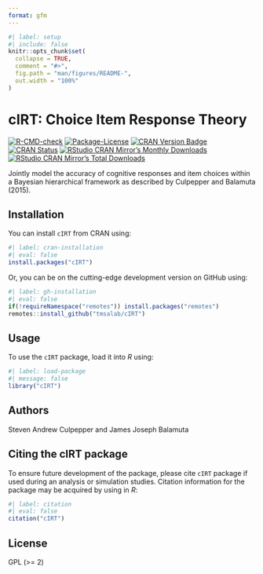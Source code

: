 ```yaml
---
format: gfm
---
```


<!-- README.md is generated from README.qmd. Please edit that file -->

```r
#| label: setup
#| include: false
knitr::opts_chunk$set(
  collapse = TRUE,
  comment = "#>",
  fig.path = "man/figures/README-",
  out.width = "100%"
)
```

# cIRT: Choice Item Response Theory

<!-- badges: start -->
[![R-CMD-check](https://github.com/tmsalab/cIRT/actions/workflows/R-CMD-check.yaml/badge.svg)](https://github.com/tmsalab/cIRT/actions/workflows/R-CMD-check.yaml)
[![Package-License](https://img.shields.io/badge/license-GPL%20(%3E=2)-brightgreen.svg?style=flat)](https://www.gnu.org/licenses/gpl-2.0.html)
[![CRAN Version Badge](https://www.r-pkg.org/badges/version/cIRT)](https://cran.r-project.org/package=cIRT)
[![CRAN Status](https://cranchecks.info/badges/worst/cIRT)](https://cran.r-project.org/web/checks/check_results_cIRT.html)
[![RStudio CRAN Mirror's Monthly Downloads](https://cranlogs.r-pkg.org/badges/cIRT?color=brightgreen)](https://www.r-pkg.org/pkg/cIRT)
[![RStudio CRAN Mirror's Total Downloads](https://cranlogs.r-pkg.org/badges/grand-total/cIRT?color=brightgreen)](https://www.r-pkg.org/pkg/cIRT)
<!-- badges: end -->

Jointly model the accuracy of cognitive responses and item choices
within a Bayesian hierarchical framework as described by Culpepper and
Balamuta (2015).

## Installation

You can install `cIRT` from CRAN using:

```r
#| label: cran-installation
#| eval: false
install.packages("cIRT")
```

Or, you can be on the cutting-edge development version on GitHub using:

```r
#| label: gh-installation
#| eval: false
if(!requireNamespace("remotes")) install.packages("remotes")
remotes::install_github("tmsalab/cIRT")
```

## Usage

To use the `cIRT` package, load it into _R_ using:

```r
#| label: load-package
#| message: false
library("cIRT")
```

## Authors

Steven Andrew Culpepper and James Joseph Balamuta

## Citing the cIRT package

To ensure future development of the package, please cite `cIRT`
package if used during an analysis or simulation studies. Citation information
for the package may be acquired by using in *R*:

```r
#| label: citation
#| eval: false
citation("cIRT")
```

## License

GPL (>= 2)
